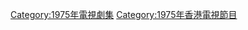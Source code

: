 {{cat year nav
| year = 1975
| cat = 香港電視劇集
| sortkey = 香港電視劇集
| article = 香港電視劇
| in = 
}}

[[Category:1975年電視劇集|Category:1975年電視劇集]]
[[Category:1975年香港電視節目|Category:1975年香港電視節目]]